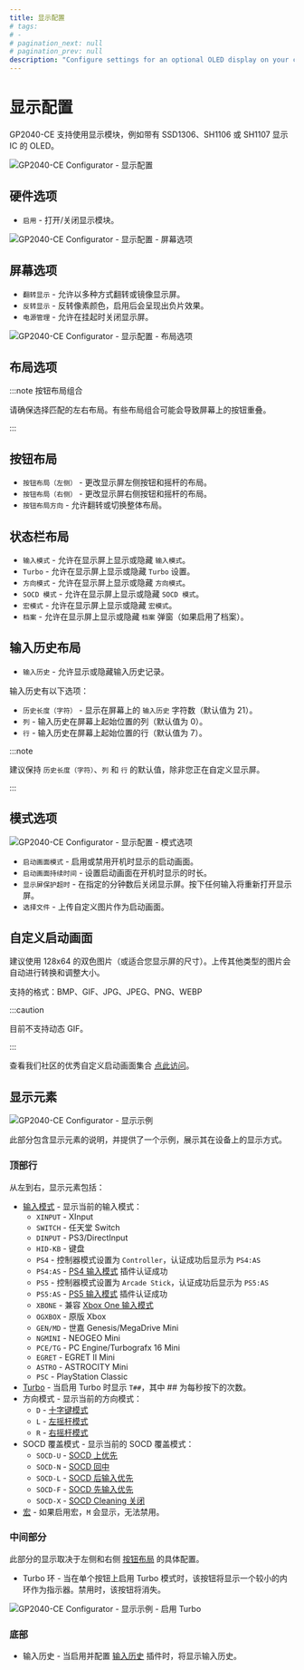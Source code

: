 ```yaml
---
title: 显示配置
# tags:
# -
# pagination_next: null
# pagination_prev: null
description: "Configure settings for an optional OLED display on your controller"
---
```


# 显示配置

GP2040-CE 支持使用显示模块，例如带有 SSD1306、SH1106 或 SH1107 显示 IC 的 OLED。

![GP2040-CE Configurator - 显示配置](../../assets/images/gpc-display-config.png)

## 硬件选项

- `启用` - 打开/关闭显示模块。

![GP2040-CE Configurator - 显示配置 - 屏幕选项](../../assets/images/gpc-display-config-screen-options.png)

## 屏幕选项

- `翻转显示` - 允许以多种方式翻转或镜像显示屏。
- `反转显示` - 反转像素颜色，启用后会呈现出负片效果。
- `电源管理` - 允许在挂起时关闭显示屏。

![GP2040-CE Configurator - 显示配置 - 布局选项](../../assets/images/gpc-display-config-layout-options.png)

## 布局选项

:::note 按钮布局组合

请确保选择匹配的左右布局。有些布局组合可能会导致屏幕上的按钮重叠。

:::

## 按钮布局

- `按钮布局（左侧）` - 更改显示屏左侧按钮和摇杆的布局。
- `按钮布局（右侧）` - 更改显示屏右侧按钮和摇杆的布局。
- `按钮布局方向` - 允许翻转或切换整体布局。

## 状态栏布局

- `输入模式` - 允许在显示屏上显示或隐藏 `输入模式`。
- `Turbo` - 允许在显示屏上显示或隐藏 `Turbo` 设置。
- `方向模式` - 允许在显示屏上显示或隐藏 `方向模式`。
- `SOCD 模式` - 允许在显示屏上显示或隐藏 `SOCD 模式`。
- `宏模式` - 允许在显示屏上显示或隐藏 `宏模式`。
- `档案` - 允许在显示屏上显示或隐藏 `档案` 弹窗（如果启用了档案）。

## 输入历史布局

- `输入历史` - 允许显示或隐藏输入历史记录。

输入历史有以下选项：
- `历史长度（字符）` - 显示在屏幕上的 `输入历史` 字符数（默认值为 21）。
- `列` - 输入历史在屏幕上起始位置的列（默认值为 0）。
- `行` - 输入历史在屏幕上起始位置的行（默认值为 7）。

:::note

建议保持 `历史长度（字符）`、`列` 和 `行` 的默认值，除非您正在自定义显示屏。

:::

## 模式选项

![GP2040-CE Configurator - 显示配置 - 模式选项](../../assets/images/gpc-display-config-mode-options.png)

- `启动画面模式` - 启用或禁用开机时显示的启动画面。
- `启动画面持续时间` - 设置启动画面在开机时显示的时长。
- `显示屏保护超时` - 在指定的分钟数后关闭显示屏。按下任何输入将重新打开显示屏。
- `选择文件` - 上传自定义图片作为启动画面。

## 自定义启动画面

建议使用 128x64 的双色图片（或适合您显示屏的尺寸）。上传其他类型的图片会自动进行转换和调整大小。

支持的格式：BMP、GIF、JPG、JPEG、PNG、WEBP

:::caution

目前不支持动态 GIF。

:::

查看我们社区的优秀自定义启动画面集合 [点此访问](../community-splash-screens.mdx)。

## 显示元素

![GP2040-CE Configurator - 显示示例](../../assets/images/gpc-display-example.png)

此部分包含显示元素的说明，并提供了一个示例，展示其在设备上的显示方式。

### 顶部行

从左到右，显示元素包括：

- [输入模式](../../usage.mdx#input-modes) - 显示当前的输入模式：
  - `XINPUT` - XInput
  - `SWITCH` - 任天堂 Switch
  - `DINPUT` - PS3/DirectInput
  - `HID-KB` - 键盘
  - `PS4` - 控制器模式设置为 `Controller`，认证成功后显示为 `PS4:AS`
  - `PS4:AS` - [PS4 输入模式](../../web-configurator/menu-pages/01-settings.mdx#additional-ps4-settings) 插件认证成功
  - `PS5` - 控制器模式设置为 `Arcade Stick`，认证成功后显示为 `PS5:AS`
  - `PS5:AS` - [PS5 输入模式](../../web-configurator/menu-pages/01-settings.mdx#additional-ps5-settings) 插件认证成功
  - `XBONE` - 兼容 [Xbox One 输入模式](./01-settings.mdx#additional-xbox-one-settings)
  - `OGXBOX` - 原版 Xbox
  - `GEN/MD` - 世嘉 Genesis/MegaDrive Mini
  - `NGMINI` - NEOGEO Mini
  - `PCE/TG` - PC Engine/Turbografx 16 Mini
  - `EGRET` - EGRET II Mini
  - `ASTRO` - ASTROCITY Mini
  - `PSC` - PlayStation Classic
- [Turbo](../../add-ons/turbo.mdx) - 当启用 Turbo 时显示 `T##`，其中 ## 为每秒按下的次数。
- 方向模式 - 显示当前的方向模式：
  - `D` - [十字键模式](../../hotkeys.mdx#dpad-digital)
  - `L` - [左摇杆模式](../../hotkeys.mdx#dpad-left-analog)
  - `R` - [右摇杆模式](../../hotkeys.mdx#dpad-right-analog)
- SOCD 覆盖模式 - 显示当前的 SOCD 覆盖模式：
  - `SOCD-U` - [SOCD 上优先](../../hotkeys.mdx#socd-up-priority)
  - `SOCD-N` - [SOCD 回中](../../hotkeys.mdx#socd-neutral)
  - `SOCD-L` - [SOCD 后输入优先](../../hotkeys.mdx#socd-last-win)
  - `SOCD-F` - [SOCD 先输入优先](../../hotkeys.mdx#socd-first-wins)
  - `SOCD-X` - [SOCD Cleaning 关闭](../../hotkeys.mdx#socd-cleaning-off)
- [宏](./09-macros.mdx) - 如果启用宏，`M` 会显示，无法禁用。

### 中间部分

此部分的显示取决于左侧和右侧 [按钮布局](#布局选项) 的具体配置。

- Turbo 环 - 当在单个按钮上启用 Turbo 模式时，该按钮将显示一个较小的内环作为指示器。禁用时，该按钮将消失。

![GP2040-CE Configurator - 显示示例 - 启用 Turbo](../../assets/images/gpc-display-example-turbo.png)

### 底部

- 输入历史 - 当启用并配置 [输入历史](../../add-ons/input-history.mdx) 插件时，将显示输入历史。
